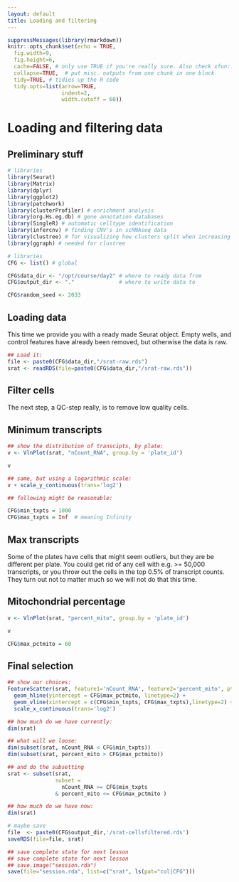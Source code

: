 ```yaml
---
layout: default
title: Loading and filtering
---
```


<!-- stuff to make Rmarkdown do what we want:  -->
```r
suppressMessages(library(rmarkdown))
knitr::opts_chunk$set(echo = TRUE,
  fig.width=9,
  fig.height=6,
  cache=FALSE, # only use TRUE if you're really sure. Also check xfun::cache_rds
  collapse=TRUE,  # put misc. outputs from one chunk in one block
  tidy=TRUE, # tidies up the R code
  tidy.opts=list(arrow=TRUE, 
                 indent=2,
                 width.cutoff = 60))
```

<!-- load complete state from previous lesson ; not the first time-->

# Loading and filtering data
## Preliminary stuff

```r
# libraries
library(Seurat)
library(Matrix)
library(dplyr)
library(ggplot2)
library(patchwork)
library(clusterProfiler) # enrichment analysis
library(org.Hs.eg.db) # gene annotation databases
library(SingleR) # automatic celltype identification
library(infercnv) # finding CNV's in scRNAseq data
library(clustree) # for visualizing how clusters split when increasing resolution
library(ggraph) # needed for clustree


```

```r
# libraries
CFG <- list() # global

CFG$data_dir <- "/opt/course/day2" # where to ready data from
CFG$output_dir <- "."              # where to write data to

CFG$random_seed <- 2033

```

## Loading data

This time we provide you with a ready made Seurat object. Empty wells,
and control features have already been removed, but otherwise the
data is raw. 

```r
## Load it:
file <- paste0(CFG$data_dir,"/srat-raw.rds")
srat <- readRDS(file=paste0(CFG$data_dir,"/srat-raw.rds"))

```

## Filter cells

The next step, a QC-step really, is to remove low quality cells.

## Minimum transcripts

```r

## show the distribution of transcipts, by plate:
v <- VlnPlot(srat, "nCount_RNA", group.by = 'plate_id')

v

## same, but using a logarithmic scale:
v + scale_y_continuous(trans='log2')

## following might be reasonable:

CFG$min_txpts = 1000
CFG$max_txpts = Inf  # meaning Infinity

```

## Max transcripts

Some of the plates have cells that might seem outliers, but they are
be different per plate. You could get rid of any cell with e.g. >=
50,000 transcripts, or you throw out the cells in the top 0.5% of
transcript counts.  They turn out not to matter much so we will not do
that this time.

<!-- for code throwing out 0.5% top percentile per plate, see prior to 21-Jan-2022 07:19:48 -->

## Mitochondrial percentage

<!-- @@ say something about myotic cells naturally expressing high mito -->

```r

v <- VlnPlot(srat, "percent_mito", group.by = 'plate_id')

v

CFG$max_pctmito = 60

```

## Final selection

```r

## show our choices:
FeatureScatter(srat, feature1='nCount_RNA', feature2='percent_mito', pt.size=2)  + 
  geom_hline(yintercept = CFG$max_pctmito, linetype=2) +
  geom_vline(xintercept = c(CFG$min_txpts, CFG$max_txpts),linetype=2) + 
  scale_x_continuous(trans='log2')

## how much do we have currently:
dim(srat)

## what will we loose:
dim(subset(srat, nCount_RNA < CFG$min_txpts))
dim(subset(srat, percent_mito > CFG$max_pctmito))

## and do the subsetting
srat <- subset(srat,
               subset =
                 nCount_RNA >= CFG$min_txpts
               & percent_mito <= CFG$max_pctmito ) 

## how much do we have now:
dim(srat)

# maybe save
file  <- paste0(CFG$output_dir,'/srat-cellsfiltered.rds')
saveRDS(file=file, srat)

```



<!-- lastly, save the complete sesssion for the next time -->
```r
## save complete state for next lesson
## save complete state for next lesson
## save.image("session.rda")
save(file="session.rda", list=c("srat", ls(pat="col|CFG")))
```
